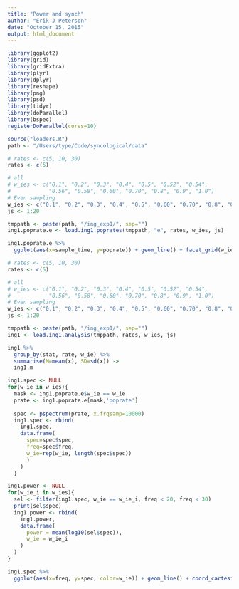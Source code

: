 ```yaml
---
title: "Power and synch"
author: "Erik J Peterson"
date: "October 15, 2015"
output: html_document
---
```



```r
library(ggplot2)
library(grid)
library(gridExtra)
library(plyr)
library(dplyr)
library(reshape)
library(png)
library(psd)
library(tidyr)
library(doParallel)
library(bspec)
registerDoParallel(cores=10)

source("loaders.R")
path <- "/Users/type/Code/syncological/data"
```

```r
# rates <- c(5, 10, 30)
rates <- c(5)

# all
# w_ies <- c("0.1", "0.2", "0.3", "0.4", "0.5", "0.52", "0.54", 
#            "0.56", "0.58", "0.60", "0.70", "0.8", "0.9", "1.0")
# Even sampling
w_ies <- c("0.1", "0.2", "0.3", "0.4", "0.5", "0.60", "0.70", "0.8", "0.9", "1.0")
js <- 1:20

tmppath <- paste(path, "/ing_exp1/", sep="")
ing1.poprate.e <- load.ing1.poprates(tmppath, "e", rates, w_ies, js)
```
```r
ing1.poprate.e %>%
  ggplot(aes(x=sample_time, y=poprate)) + geom_line() + facet_grid(w_ie~.) + theme_classic()
```

```r
# rates <- c(5, 10, 30)
rates <- c(5)

# all
# w_ies <- c("0.1", "0.2", "0.3", "0.4", "0.5", "0.52", "0.54", 
#            "0.56", "0.58", "0.60", "0.70", "0.8", "0.9", "1.0")
# Even sampling
w_ies <- c("0.1", "0.2", "0.3", "0.4", "0.5", "0.60", "0.70", "0.8", "0.9", "1.0")
js <- 1:20

tmppath <- paste(path, "/ing_exp1/", sep="")
ing1 <- load.ing1.analysis(tmppath, rates, w_ies, js)
```

```r
ing1 %>%
  group_by(stat, rate, w_ie) %>%
  summarise(M=mean(x), SD=sd(x)) ->
  ing1.m
```

```r
ing1.spec <- NULL
for(w_ie in w_ies){
  mask <- ing1.poprate.e$w_ie == w_ie
  prate <- ing1.poprate.e[mask,'poprate']
  
  spec <- pspectrum(prate, x.frqsamp=10000)
  ing1.spec <- rbind(
    ing1.spec,
    data.frame(
      spec=spec$spec, 
      freq=spec$freq, 
      w_ie=rep(w_ie, length(spec$spec))
      )
    )
  }
```
```r
ing1.power <- NULL
for(w_ie_i in w_ies){
  sel <- filter(ing1.spec, w_ie == w_ie_i, freq < 20, freq < 30)
  print(sel$spec)
  ing1.power <- rbind(
    ing1.power,
    data.frame(
      power = mean(log10(sel$spec)),
      w_ie = w_ie_i 
    )  
  )
}
```

```r
ing1.spec %>%
  ggplot(aes(x=freq, y=spec, color=w_ie)) + geom_line() + coord_cartesian(xlim=c(2,40)) + theme_classic()
```